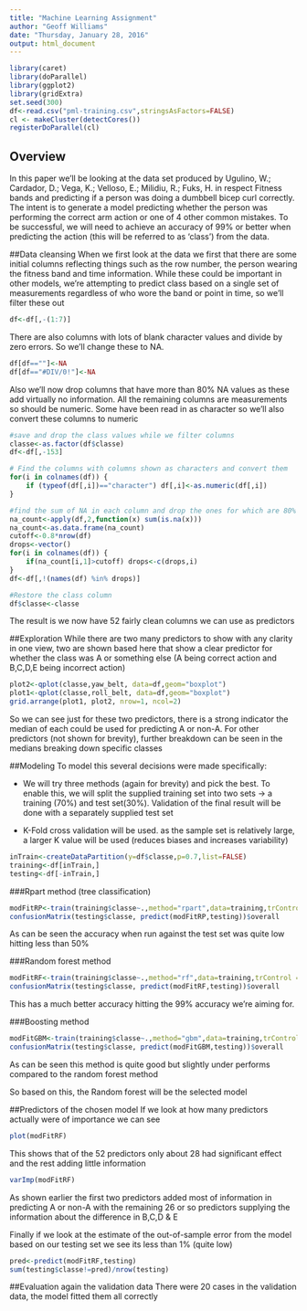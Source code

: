```yaml
---
title: "Machine Learning Assignment"
author: "Geoff Williams"
date: "Thursday, January 28, 2016"
output: html_document
---
```


```r
library(caret)
library(doParallel)
library(ggplot2)
library(gridExtra)
set.seed(300)
df<-read.csv("pml-training.csv",stringsAsFactors=FALSE)
cl <- makeCluster(detectCores())
registerDoParallel(cl)
```

## Overview
In this paper we'll be looking at the data set produced by Ugulino, W.; Cardador, D.; Vega, K.; Velloso, E.; Milidiu, R.; Fuks, H. in respect Fitness bands and predicting if a person was doing a dumbbell bicep curl correctly. The intent is to generate a model predicting whether the person was performing the correct arm action or one of 4 other common mistakes. To be successful, we will need to achieve  an accuracy of 99% or better when predicting the action (this will be referred to as 'class') from the data.


##Data cleansing
When we first look at the data we first that there are some initial columns reflecting things such as the row number, the person wearing the fitness band and time information. While these could be important in other models, we're attempting to predict class based on a single set of measurements regardless of who wore the band or point in time, so we'll filter these out
```r
df<-df[,-(1:7)]
```


There are also columns with lots of blank character values and divide by zero errors. So we'll change these to NA. 

```r
df[df==""]<-NA
df[df=="#DIV/0!"]<-NA
```
Also we'll now drop columns that have more than 80% NA values as these add virtually no information. All the remaining columns are measurements so should be numeric. Some have been read in as character so we'll also convert these columns to numeric


```r
#save and drop the class values while we filter columns
classe<-as.factor(df$classe)
df<-df[,-153]

# Find the columns with columns shown as characters and convert them
for(i in colnames(df)) {
    if (typeof(df[,i])=="character") df[,i]<-as.numeric(df[,i])
}

#find the sum of NA in each column and drop the ones for which are 80% or more NA
na_count<-apply(df,2,function(x) sum(is.na(x)))
na_count<-as.data.frame(na_count)
cutoff<-0.8*nrow(df)
drops<-vector()
for(i in colnames(df)) {
    if(na_count[i,1]>cutoff) drops<-c(drops,i)
}
df<-df[,!(names(df) %in% drops)]

#Restore the class column
df$classe<-classe
```

The result is we now have 52 fairly clean columns we can use as predictors

##Exploration
While there are two many predictors to show with any clarity in one view, two are shown based here that show a clear predictor for whether the class was A or something else (A being correct action and B,C,D,E being incorrect action) 
```r
plot2<-qplot(classe,yaw_belt, data=df,geom="boxplot")
plot1<-qplot(classe,roll_belt, data=df,geom="boxplot")
grid.arrange(plot1, plot2, nrow=1, ncol=2)
```

So we can see just for these two predictors, there is a strong indicator the median of each could be used for predicting A or non-A. For other predictors (not shown for brevity), further breakdown can be seen in the medians breaking down specific classes


##Modeling
To model this several decisions were made specifically:

* We will try three methods (again for brevity) and pick the best. To enable this, we will split the supplied training set into two sets -> a training (70%) and test set(30%). Validation of the final result will be done with a separately supplied test set

* K-Fold cross validation will be used. as the sample set is relatively large, a larger K value will be used (reduces biases and increases variability)

```r
inTrain<-createDataPartition(y=df$classe,p=0.7,list=FALSE)
training<-df[inTrain,]
testing<-df[-inTrain,]
```

###Rpart method (tree classification)
```r
modFitRP<-train(training$classe~.,method="rpart",data=training,trControl = trainControl(method="cv",number=10))
confusionMatrix(testing$classe, predict(modFitRP,testing))$overall
```
As can be seen the accuracy when run against the test set was quite low hitting less than 50%

###Random forest method
```r
modFitRF<-train(training$classe~.,method="rf",data=training,trControl = trainControl(method="cv",number=10))
confusionMatrix(testing$classe, predict(modFitRF,testing))$overall
```
This has a much better accuracy hitting the 99% accuracy we're aiming for. 

###Boosting method
```r
modFitGBM<-train(training$classe~.,method="gbm",data=training,trControl = trainControl(method="cv",number=10),verbose=FALSE)
confusionMatrix(testing$classe, predict(modFitGBM,testing))$overall
```

As can be seen this method is quite good but slightly under performs compared to the random forest method

So based on this, the Random forest will be the selected model

##Predictors of the chosen model
If we look at how many predictors actually were of importance we can see 
```r
plot(modFitRF)
```

This shows that of the 52 predictors only about 28 had significant effect and the rest adding little information
```r
varImp(modFitRF)
```
As shown earlier the first two predictors added most of information in predicting A or non-A with the remaining 26 or so predictors supplying the information about the difference in B,C,D & E

Finally if we look at the estimate of the out-of-sample error from the model based on our testing set we see its less than 1% (quite low)
```r
pred<-predict(modFitRF,testing)
sum(testing$classe!=pred)/nrow(testing)
```

##Evaluation again the validation data
There were 20 cases in the validation data, the model fitted them all correctly





